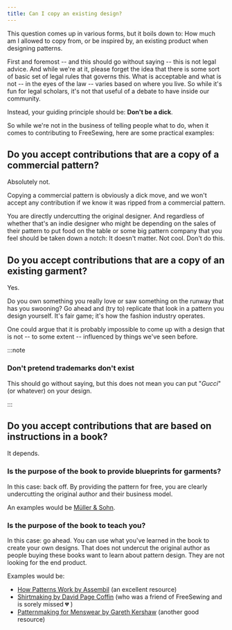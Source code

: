```yaml
---
title: Can I copy an existing design?
---
```


This question comes up in various forms, but it boils down to: How much am I
allowed to copy from, or be inspired by, an existing product when designing
patterns.

First and foremost -- and this should go without saying -- this is not legal
advice.  And while we're at it, please forget the idea that there is some sort
of basic set of legal rules that governs this.  What is acceptable and what is
not -- in the eyes of the law -- varies based on where you live.  So while it's
fun for legal scholars, it's not that useful of a debate to have inside our
community.

Instead, your guiding principle should be: **Don't be a dick**.

So while we're not in the business of telling people what to do, when it comes to
contributing to FreeSewing, here are some practical examples:

## Do you accept contributions that are a copy of a commercial pattern?

Absolutely not.

Copying a commercial pattern is obviously a dick move, and we won't accept any
contribution if we know it was ripped from a commercial pattern.

You are directly undercutting the original designer. And regardless of whether
that's an indie designer who might be depending on the sales of their pattern
to put food on the table or some big pattern company that you feel should be
taken down a notch: It doesn't matter. Not cool. Don't do this.

## Do you accept contributions that are a copy of an existing garment?

Yes.

Do you own something you really love or saw something on the runway that has
you swooning? Go ahead and (try to) replicate that look in a pattern you design
yourself. It's fair game; it's how the fashion industry operates.

One could argue that it is probably impossible to come up with a design that is
not -- to some extent -- influenced by things we've seen before.

:::note
### Don't pretend trademarks don't exist

This should go without saying, but this does not mean you can put "*Gucci*" (or
whatever) on your design.

:::

## Do you accept contributions that are based on instructions in a book?

It depends.

### Is the purpose of the book to provide blueprints for garments?

In this case: back off.  By providing the pattern for free, you are clearly
undercutting the original author and their business model.

An examples would be [Müller & Sohn](https://www.muellerundsohn.com/).

### Is the purpose of the book to teach you?

In this case: go ahead.  You can use what you've learned in the book to create
your own designs. That does not undercut the original author as people buying
these books want to learn about pattern design. They are not looking for the
end product.

Examples would be:

 - [How Patterns Work by
   Assembil](https://www.assembil.com/how-patterns-work-book/) (an excellent
   resource)
 - [Shirtmaking by David Page
   Coffin](https://www.amazon.com/Shirtmaking-Developing-Skills-Fine-Sewing-ebook/dp/B00243GMOO)
   (who was a friend of FreeSewing and is sorely missed 💔 )
 - [Patternmaking for Menswear by Gareth
   Kershaw](https://www.laurenceking.com/products/pattern-cutting-for-menswear) (another
   good resource)
